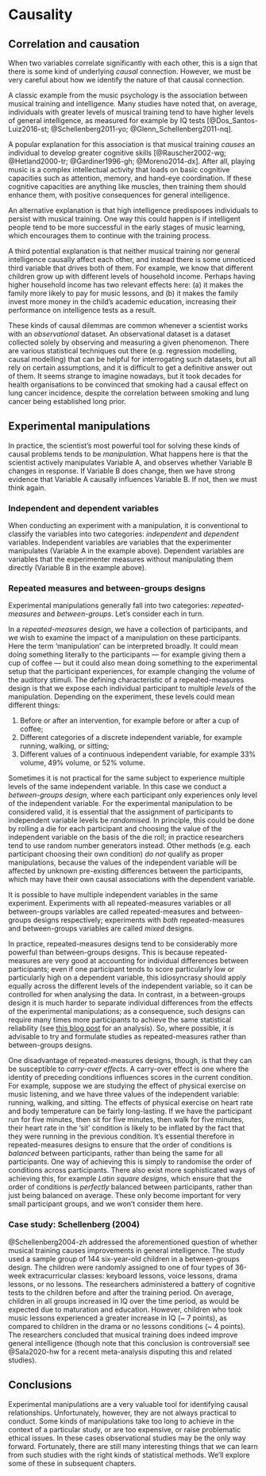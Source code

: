 # Causality

## Correlation and causation

When two variables correlate significantly with each other, this is a sign that there is some kind of underlying *causal* connection. However, we must be very careful about how we identify the nature of that causal connection.

A classic example from the music psychology is the association between musical training and intelligence. Many studies have noted that, on average, individuals with greater levels of musical training tend to have higher levels of general intelligence, as measured for example by IQ tests [@Dos_Santos-Luiz2016-st; @Schellenberg2011-yo; @Glenn_Schellenberg2011-nq].

A popular explanation for this association is that musical training *causes* an individual to develop greater cognitive skills [@Rauscher2002-wg; @Hetland2000-tr; @Gardiner1996-gh; @Moreno2014-dx]. After all, playing music is a complex intellectual activity that loads on basic cognitive capacities such as attention, memory, and hand-eye coordination. If these cognitive capacities are anything like muscles, then training them should enhance them, with positive consequences for general intelligence.

An alternative explanation is that high intelligence predisposes individuals to persist with musical training. One way this could happen is if intelligent people tend to be more successful in the early stages of music learning, which encourages them to continue with the training process.

A third potential explanation is that neither musical training nor general intelligence causally affect each other, and instead there is some unnoticed third variable that drives both of them. For example, we know that different children grow up with different levels of household income. Perhaps having higher household income has two relevant effects here: (a) it makes the family more likely to pay for music lessons, and (b) it makes the family invest more money in the child's academic education, increasing their performance on intelligence tests as a result.

These kinds of causal dilemmas are common whenever a scientist works with an *observational* dataset. An observational dataset is a dataset collected solely by observing and measuring a given phenomenon. There are various statistical techniques out there (e.g. regression modelling, causal modelling) that can be helpful for interrogating such datasets, but all rely on certain assumptions, and it is difficult to get a definitive answer out of them. It seems strange to imagine nowadays, but it took decades for health organisations to be convinced that smoking had a causal effect on lung cancer incidence, despite the correlation between smoking and lung cancer being established long prior.

## Experimental manipulations

In practice, the scientist's most powerful tool for solving these kinds of causal problems tends to be *manipulation*. What happens here is that the scientist actively manipulates Variable A, and observes whether Variable B changes in response. If Variable B does change, then we have strong evidence that Variable A causally influences Variable B. If not, then we must think again.

### Independent and dependent variables

When conducting an experiment with a manipulation, it is conventional to classify the variables into two categories: *independent* and *dependent* variables. Independent variables are variables that the experimenter manipulates (Variable A in the example above). Dependent variables are variables that the experimenter measures without manipulating them directly (Variable B in the example above).

### Repeated measures and between-groups designs

Experimental manipulations generally fall into two categories: *repeated-measures* and *between-groups*. Let's consider each in turn.

In a *repeated-measures* design, we have a collection of participants, and we wish to examine the impact of a manipulation on these participants. Here the term 'manipulation' can be interpreted broadly. It could mean doing something literally to the participants --- for example giving them a cup of coffee --- but it could also mean doing something to the experimental setup that the participant experiences, for example changing the volume of the auditory stimuli. The defining characteristic of a repeated-measures design is that we expose each individual participant to multiple *levels* of the manipulation. Depending on the experiment, these levels could mean different things:

1.  Before or after an intervention, for example before or after a cup of coffee;
2.  Different categories of a discrete independent variable, for example running, walking, or sitting;
3.  Different values of a continuous independent variable, for example 33% volume, 49% volume, or 52% volume.

Sometimes it is not practical for the same subject to experience multiple levels of the same independent variable. In this case we conduct a *between-groups design*, where each participant only experiences only level of the independent variable. For the experimental manipulation to be considered valid, it is essential that the assignment of participants to independent variable levels be *randomised*. In principle, this could be done by rolling a die for each participant and choosing the value of the independent variable on the basis of the die roll; in practice researchers tend to use random number generators instead. Other methods (e.g. each participant choosing their own condition) *do not* qualify as proper manipulations, because the values of the independent variable will be affected by unknown pre-existing differences between the participants, which may have their own causal associations with the dependent variable.

It is possible to have multiple independent variables in the same experiment. Experiments with all repeated-measures variables or all between-groups variables are called repeated-measures and between-groups designs respectively; experiments with *both* repeated-measures and between-groups variables are called *mixed* designs.

In practice, repeated-measures designs tend to be considerably more powerful than between-groups designs. This is because repeated-measures are very good at accounting for individual differences between participants; even if one participant tends to score particularly low or particularly high on a dependent variable, this idiosyncrasy should apply equally across the different levels of the independent variable, so it can be controlled for when analysing the data. In contrast, in a between-groups design it is much harder to separate individual differences from the effects of the experimental manipulations; as a consequence, such designs can require many times more participants to achieve the same statistical reliability (see [this blog post](https://daniellakens.blogspot.com/2016/11/why-waithin-subject-designs-require-less.html) for an analysis). So, where possible, it is advisable to try and formulate studies as repeated-measures rather than between-groups designs.

One disadvantage of repeated-measures designs, though, is that they can be susceptible to *carry-over* *effects*. A carry-over effect is one where the identity of preceding conditions influences scores in the current condition. For example, suppose we are studying the effect of physical exercise on music listening, and we have three values of the independent variable: running, walking, and sitting. The effects of physical exercise on heart rate and body temperature can be fairly long-lasting. If we have the participant run for five minutes, then sit for five minutes, then walk for five minutes, their heart rate in the 'sit' condition is likely to be inflated by the fact that they were running in the previous condition. It's essential therefore in repeated-measures designs to ensure that the order of conditions is *balanced* between participants, rather than being the same for all participants. One way of achieving this is simply to randomise the order of conditions across participants. There also exist more sophisticated ways of achieving this, for example *Latin square designs*, which ensure that the order of conditions is *perfectly* balanced between participants, rather than just being balanced on average. These only become important for very small participant groups, and we won't consider them here.

### Case study: Schellenberg (2004)

@Schellenberg2004-zh addressed the aforementioned question of whether musical training causes improvements in general intelligence. The study used a sample group of 144 six-year-old children in a between-groups design. The children were randomly assigned to one of four types of 36-week extracurricular classes: keyboard lessons, voice lessons, drama lessons, or no lessons. The researchers administered a battery of cognitive tests to the children before and after the training period. On average, children in all groups increased in IQ over the time period, as would be expected due to maturation and education. However, children who took music lessons experienced a greater increase in IQ (\~ 7 points), as compared to children in the drama or no lessons conditions (\~ 4 points). The researchers concluded that musical training does indeed improve general intelligence (though note that this conclusion is controversial! see @Sala2020-hw for a recent meta-analysis disputing this and related studies).

## Conclusions

Experimental manipulations are a very valuable tool for identifying causal relationships. Unfortunately, however, they are not always practical to conduct. Some kinds of manipulations take too long to achieve in the context of a particular study, or are too expensive, or raise problematic ethical issues. In these cases observational studies may be the only way forward. Fortunately, there are still many interesting things that we can learn from such studies with the right kinds of statistical methods. We'll explore some of these in subsequent chapters.
